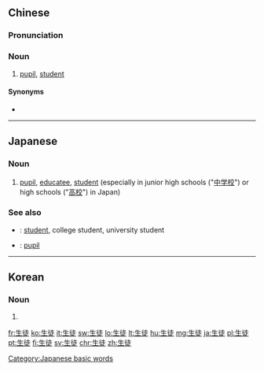 ==Chinese==
{{zh-forms}}

===Pronunciation===
{{zh-pron
|m=shēngtú
|c=saang1 tou4
|cat=n
}}

===Noun===
{{zh-noun}}

# {{lb|zh|rare}} [[pupil]], [[student]]

====Synonyms====
* {{zh-l|學生}}

----

==Japanese==
{{ja-kanjitab|せい|と|yomi=o}}

===Noun===
{{ja-noun|せいと}}

# [[pupil]], [[educatee]], [[student]] (especially in junior high schools ("[[中学校]]") or high schools ("[[高校]]") in Japan)

===See also===
* {{ja-r|学生|がくせい}}: [[student]], college student, university student
* {{ja-r|児童|じどう}}: [[pupil]]

[[Category:Japanese basic words]]

----

==Korean==
{{ko-hanjatab}}

===Noun===
{{ko-noun|hj|hangeul=생도}}

# {{hanja form of|생도|[[pupil]], [[student]]}}

[[fr:生徒]]
[[ko:生徒]]
[[it:生徒]]
[[sw:生徒]]
[[lo:生徒]]
[[lt:生徒]]
[[hu:生徒]]
[[mg:生徒]]
[[ja:生徒]]
[[pl:生徒]]
[[pt:生徒]]
[[fi:生徒]]
[[sv:生徒]]
[[chr:生徒]]
[[zh:生徒]]